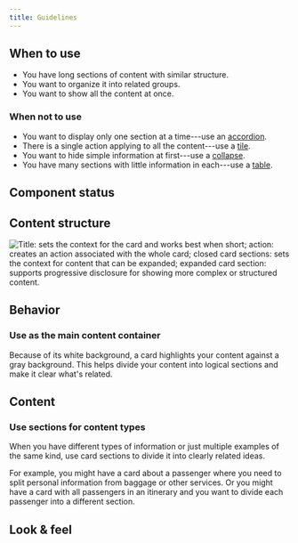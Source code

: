 ```yaml
---
title: Guidelines
---
```



<ReactExample name="Card" />

## When to use

- You have long sections of content with similar structure.
- You want to organize it into related groups.
- You want to show all the content at once.

### When not to use

- You want to display only one section at a time---use an [accordion](/components/structure/accordion/).
- There is a single action applying to all the content---use a [tile](/components/structure/tile/).
- You want to hide simple information at first---use a [collapse](/components/interaction/collapse/).
- You have many sections with little information in each---use a [table](/components/structure/table/).

## Component status

<ComponentStatus component="Card" />

## Content structure

![Title: sets the context for the card and works best when short; action: creates an action associated with the whole card; closed card sections: sets the context for content that can be expanded; expanded card section: supports progressive disclosure for showing more complex or structured content.](fileId:4QJZqvBvRrLu6t9mwObCkA;nodeId:0%3A148)

## Behavior

### Use as the main content container

Because of its white background, a card highlights your content against a gray background.
This helps divide your content into logical sections and make it clear what's related.

## Content

<DescriptionsExtraSnippet />

### Use sections for content types

When you have different types of information or just multiple examples of the same kind,
use card sections to divide it into clearly related ideas.

For example, you might have a card about a passenger
where you need to split personal information from baggage or other services.
Or you might have a card with all passengers in an itinerary
and you want to divide each passenger into a different section.

<ReactExample name="Card uncontrolled sections" />

## Look & feel

<VisualHierarchySnippet component="card" />
